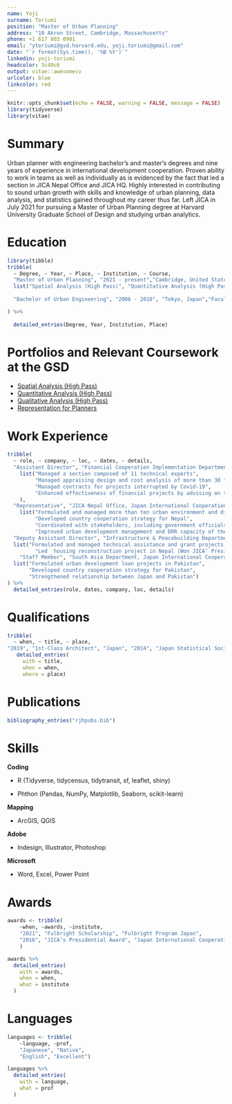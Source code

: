 ```yaml
---
name: Yoji
surname: Toriumi
position: "Master of Urban Planning"
address: "10 Akron Street, Cambridge, Massachusetts"
phone: +1 617 803 0901
email: "ytoriumi@gsd.harvard.edu, yoji.toriumi@gmail.com"
date: "`r format(Sys.time(), '%B %Y')`"
linkedin: yoji-toriumi
headcolor: 3c40c6
output: vitae::awesomecv
urlcolor: blue
linkcolor: red
---
```


```r
knitr::opts_chunk$set(echo = FALSE, warning = FALSE, message = FALSE)
library(tidyverse)
library(vitae)
```

# Summary

Urban planner with engineering bachelor’s and master’s degrees and nine years of experience in international development cooperation. Proven ability to work in teams as well as individually as is evidenced by the fact that led a section in JICA Nepal Office and JICA HQ. Highly interested in contributing to sound urban growth with skills and knowledge of urban planning, data analysis, and statistics gained throughout my career thus far. Left JICA in July 2021 for pursuing a Master of Urban Planning degree at Harvard University Graduate School of Design and studying urban analytics.

# Education
```r
library(tibble)
tribble(
  ~ Degree, ~ Year, ~ Place, ~ Institution, ~ Course,
  "Master of Urban Planning", "2021 - present","Cambridge, United States", "Graduate School of Design, Harvard University",
  list("Spatial Analysis (High Pass)", "Quantitative Analysis (High Pass)", "Qualitative Analysis (High Pass)", "Representation for Planners", "Urban Economics for Planners and Policymakers","Core Urban Planning Studio"),"Master of Urban Engineering (GPA: 3.88/4.0)", "2010 - 2012", "Tokyo, Japan","Graduate School of Engineering, The University of Tokyo","",
  
  "Bachelor of Urban Engineering", "2006 - 2010", "Tokyo, Japan","Faculty of Engineering, The University of Tokyo",""

) %>% 
  
  detailed_entries(Degree, Year, Institution, Place)
```

# Portfolios and Relevant Coursework at the GSD

- [Spatial Analysis (High Pass)](https://yoji-toriumi.github.io/CV/Spatial_analysis_1.html)
- [Quantitative Analysis (High Pass)](https://yoji-toriumi.github.io/CV/Quantitative_analysis_1.html)
- [Qualitative Analysis (High Pass)](https://yoji-toriumi.github.io/CV/Qualitative.pdf)
- [Representation for Planners](https://yoji-toriumi.github.io/CV/Representation.pdf)

# Work Experience

```r
tribble(
  ~ role, ~ company, ~ loc, ~ dates, ~ details,
  "Assistant Director", "Financial Cooperation Implementation Department, Japan International Cooperation Agency (JICA)", "Tokyo, Japan", "July, 2020 - July, 2021", 
    list("Managed a section composed of 11 technical experts",
         "Managed appraising design and cost analysis of more than 30 financial projects",
         "Managed contracts for projects interrupted by Covid-19",
         "Enhanced effectiveness of financial projects by advising on technical and managerial aspects"
    ),
  "Representative", "JICA Nepal Office, Japan International Cooperation Agency (JICA)", "Kathmandu, Nepal", "July, 2016 - June, 2020", 
    list("Formulated and managed more than ten urban environment and disaster risk reduction (DRR) projects in Nepal", 
         "Developed country cooperation strategy for Nepal",
         "Coordinated with stakeholders, including government officials, consultants, and development partners",
         "Improved urban development management and DRR capacity of the Nepalese government"),
  "Deputy Assistant Director", "Infrastructure & Peacebuilding Department, Japan International Cooperation Agency (JICA)", "Tokyo, Japan", "May, 2014 - June, 2016",
  list("Formulated and managed technical assistance and grant projects in developing countries’ urban development sectors", 
         "Led  housing reconstruction project in Nepal (Won JICA’ Presidential Award, which is given to exemplary projects)"),
    "Staff Member", "South Asia Department, Japan International Cooperation Agency (JICA)", "Tokyo, Japan", "April, 2012 - April, 2014",
  list("Formulated urban development loan projects in Pakistan",
       "Developed country cooperation strategy for Pakistan",
       "Strengthened relationship between Japan and Pakistan")
) %>% 
  detailed_entries(role, dates, company, loc, details)
```

\newpage

# Qualifications

```r
tribble(
  ~ when, ~ title, ~ place,
"2019", "1st-Class Architect", "Japan", "2014", "Japan Statistical Society Certificate Grade 2", "Japan") %>% 
   detailed_entries(
     with = title, 
     when = when,
     where = place)
```

# Publications

```r
bibliography_entries("rjhpubs.bib")
```

# Skills

**Coding** 

* R (Tidyverse, tidycensus, tidytransit, sf, leaflet, shiny)

* Phthon (Pandas, NumPy, Matplotlib, Seaborn, scikit-learn)

**Mapping** 

* ArcGIS, QGIS

**Adobe** 

* Indesign, Illustrator, Photoshop

**Microsoft** 

* Word, Excel, Power Point

# Awards


```r
awards <- tribble(
    ~when, ~awards, ~institute,
    "2021", "Fulbright Scholarship", "Fulbright Program Japan",
    "2016", "JICA’s Presidential Award", "Japan International Cooperation Agency (JICA)"
    )

awards %>%
  detailed_entries(
    with = awards,
    when = when,
    what = institute
  )
```

# Languages

```r
languages <- tribble(
    ~language, ~prof,
    "Japanese", "Native",
    "English", "Excellent")

languages %>%
  detailed_entries(
    with = language,
    what = prof
  )
```